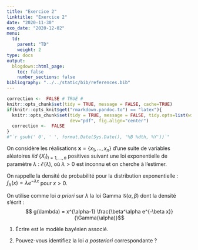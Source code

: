 ```yaml
---
title: "Exercice 2"
linktitle: "Exercice 2"
date: "2020-11-30"
exo_date: "2020-12-02"
menu:
  td:
    parent: "TD"
    weight: 2
type: docs
output:
  blogdown::html_page:
    toc: false
    number_sections: false
bibliography: "../../static/bib/references.bib"
---
```


```r
correction <-  FALSE # TRUE #
knitr::opts_chunk$set(tidy = TRUE, message = FALSE, cache=TRUE)
if(knitr::opts_knit$get("rmarkdown.pandoc.to") == "latex"){
  knitr::opts_chunk$set(tidy = TRUE, message = FALSE, tidy.opts=list(width.cutoff=45), 
                        dev="pdf", fig.align="center")
  correction <-  FALSE
}
#"`r gsub(' 0', ' ', format.Date(Sys.Date(), '%B %dth, %Y'))`"
```

\noindent On considère les réalisations $\boldsymbol{x} = \{x_1,\ldots,x_n\}$ d'une suite de variables aléatoires $iid$ $\{X_i\}_{i=1, \dots, n}$ positives suivant une loi exponentielle de paramètre $\lambda$ : $\mathcal{E}(\lambda)$,
où $\lambda>0$ est inconnu et on cherche à l'estimer. 

On rappelle la densité de probabilité pour la distribution exponentielle : $f_\lambda(x) = \lambda e^{-\lambda x}$ pour $x>0$. 

On utilise comme loi *a priori* sur $\lambda$ la loi Gamma $\mathcal G(\alpha,\beta)$ dont la densité s'écrit :
$$ g(\lambda) = x^{\alpha-1} \frac{\beta^\alpha e^{-\beta x}}{\Gamma(\alpha)}$$

 1. Écrire est le modèle bayésien associé.
	
 2. Pouvez-vous identifiez la loi *a posteriori* correspondante ?
	